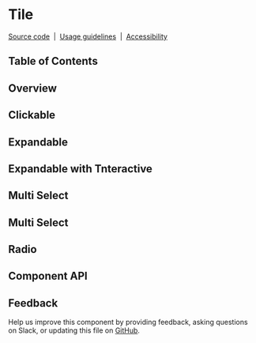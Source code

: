 
# Tile

[Source code](https://github.com/carbon-design-system/carbon/tree/main/packages/react/src/components/Tile)
&nbsp;|&nbsp;
[Usage guidelines](https://www.carbondesignsystem.com/components/tile/usage)
&nbsp;|&nbsp;
[Accessibility](https://www.carbondesignsystem.com/components/tile/accessibility)

## Table of Contents

## Overview

<Preview>
  <Story id="components-tile--default" />
</Preview>

## Clickable

<Preview>
  <Story id="components-tile--clickable" />
</Preview>

## Expandable

<Preview>
  <Story id="components-tile--expandable" />
</Preview>

## Expandable with Tnteractive

<Preview>
  <Story id="components-tile--expandable-with-interactive" />
</Preview>

## Multi Select

<Preview>
  <Story id="components-tile--selectable" />
</Preview>

## Multi Select

<Preview>
  <Story id="components-tile--multi-select" />
</Preview>

## Radio

<Preview>
  <Story id="components-tile--radio" />
</Preview>

## Component API

<Props />

## Feedback

Help us improve this component by providing feedback, asking questions on Slack,
or updating this file on
[GitHub](https://github.com/carbon-design-system/carbon/edit/main/packages/react/src/components/Tile/Tile.mdx).
